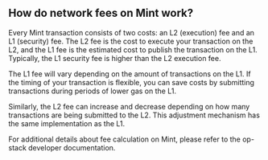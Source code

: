 ## How do network fees on Mint work?

Every Mint transaction consists of two costs: an L2 (execution) fee and an L1 (security) fee. The L2 fee is the cost to execute your transaction on the L2, and the L1 fee is the estimated cost to publish the transaction on the L1. Typically, the L1 security fee is higher than the L2 execution fee.

The L1 fee will vary depending on the amount of transactions on the L1. If the timing of your transaction is flexible, you can save costs by submitting transactions during periods of lower gas on the L1.

Similarly, the L2 fee can increase and decrease depending on how many transactions are being submitted to the L2. This adjustment mechanism has the same implementation as the L1.

For additional details about fee calculation on Mint, please refer to the op-stack developer documentation.
